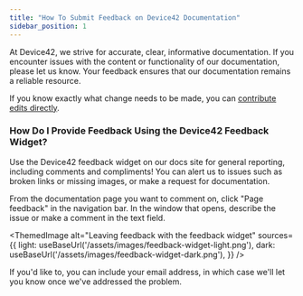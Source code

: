 ```yaml
---
title: "How To Submit Feedback on Device42 Documentation"
sidebar_position: 1
---
```



At Device42, we strive for accurate, clear, informative documentation. If you encounter issues with the content or functionality of our documentation, please let us know. Your feedback ensures that our documentation remains a reliable resource.

If you know exactly what change needs to be made, you can [contribute edits directly](./how-to-contribute-documentation-fixes.mdx).

### How Do I Provide Feedback Using the Device42 Feedback Widget?

Use the Device42 feedback widget on our docs site for general reporting, including comments and compliments! You can alert us to issues such as broken links or missing images, or make a request for documentation.

From the documentation page you want to comment on, click "Page feedback" in the navigation bar. In the window that opens, describe the issue or make a comment in the text field.

<ThemedImage
  alt="Leaving feedback with the feedback widget"
  sources={{
    light: useBaseUrl('/assets/images/feedback-widget-light.png'),
    dark: useBaseUrl('/assets/images/feedback-widget-dark.png'),
  }}
/>

If you'd like to, you can include your email address, in which case we'll let you know once we've addressed the problem.

